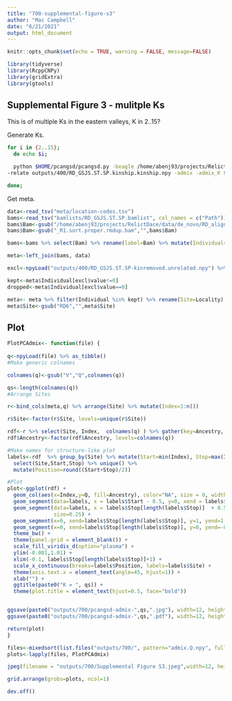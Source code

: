 ```yaml
---
title: "700-supplemental-figure-s3"
author: "Mac Campbell"
date: "6/21/2021"
output: html_document
---
```


```r
knitr::opts_chunk$set(echo = TRUE, warning = FALSE, message=FALSE)
```

```r
library(tidyverse)
library(RcppCNPy)
library(gridExtra)
library(gtools)
```

## Supplemental Figure 3 - mulitple Ks
This is of multiple Ks in the eastern valleys, K in 2..15?

Generate Ks.

```sh
for i in {2..15};
  do echo $i; 

  python $HOME/pcangsd/pcangsd.py -beagle /home/abenj93/projects/RelictDace/data/de_novo/RD_popgen/results_admix/GSJS.ST.SP_admix/RD_GSJS.ST.SP_glh.beagle.gz \
-relate outputs/400/RD_GSJS.ST.SP.kinship.kinship.npy -admix -admix_K $i -o outputs/700/RD_GSJS.ST.SP-kinremoved-$i -threads 10

done;
```

Get meta.
```r
data<-read_tsv("meta/location-codes.tsv")
bams<-read_tsv("bamlists/RD_GSJS.ST.SP.bamlist", col_names = c("Path"))
bams$Bam<-gsub("/home/abenj93/projects/RelictDace/data/de_novo/RD_alignment/RAD_align/","",bams$Path)
bams$Bam<-gsub("_R1.sort.proper.rmdup.bam","",bams$Bam)

bams<-bams %>% select(Bam) %>% rename(label=Bam) %>% mutate(Individual=1:n())

meta<-left_join(bams, data)

excl<-npyLoad("outputs/400/RD_GSJS.ST.SP-kinremoved.unrelated.npy") %>% as_tibble()

kept<-meta$Individual[excl$value!=0]
dropped<-meta$Individual[excl$value==0]

meta<- meta %>% filter(Individual %in% kept) %>% rename(Site=Locality)
meta$Site<-gsub("RD6","",meta$Site)
```

## Plot

```r
PlotPCAdmix<- function(file) {
  
q<-npyLoad(file) %>% as_tibble() 
#Make generic colnames

colnames(q)<-gsub("V","Q",colnames(q))

qs<-length(colnames(q))
#Arrange Sites

r<-bind_cols(meta,q) %>% arrange(Site) %>% mutate(Index=1:n())

r$Site<-factor(r$Site, levels=unique(r$Site))

rdf<-r %>% select(Site, Index,  colnames(q) ) %>% gather(key=Ancestry, value=Q, 3:(3+length(colnames(q))-1))
rdf$Ancestry<-factor(rdf$Ancestry, levels=colnames(q))

#Make names for structure-like plot
labels<-rdf  %>% group_by(Site) %>% mutate(Start=min(Index), Stop=max(Index)) %>% 
  select(Site,Start,Stop) %>% unique() %>% 
  mutate(Position=round((Start+Stop)/2))

#Plot
plot<-ggplot(rdf) + 
  geom_col(aes(x=Index,y=Q, fill=Ancestry), color="NA", size = 0, width = 1)+
  geom_segment(data=labels, x = labels$Start - 0.5, y=0, xend = labels$Start-0.5, yend=1, alpha=0.9, size=0.25) +
  geom_segment(data=labels, x = labels$Stop[length(labels$Stop)]  + 0.5, y=0, xend=labels$Stop[length(labels$Stop)] + 0.5, yend=1,  alpha=0.9,
               size=0.25) +
  geom_segment(x=0, xend=labels$Stop[length(labels$Stop)], y=1, yend=1, alpha=0.9, size=0.25) +
  geom_segment(x=0, xend=labels$Stop[length(labels$Stop)], y=0, yend=-0.0, alpha=0.9, size=0.25) +
  theme_bw() + 
  theme(panel.grid = element_blank()) +
  scale_fill_viridis_d(option="plasma") +
  ylim(-0.001,1.01) +
  xlim(-0.1, labels$Stop[length(labels$Stop)]+1) +
  scale_x_continuous(breaks=labels$Position, labels=labels$Site) +
  theme(axis.text.x = element_text(angle=45, hjust=1)) +
  xlab("") +
  ggtitle(paste0("K = ", qs)) +
  theme(plot.title = element_text(hjust=0.5, face="bold"))


ggsave(paste0("outputs/700/pcangsd-admix-",qs,".jpg"), width=12, height=8)
ggsave(paste0("outputs/700/pcangsd-admix-",qs,".pdf"), width=12, height=8)

return(plot)
}
```

```r
files<-mixedsort(list.files("outputs/700/", pattern="admix.Q.npy", full.names = TRUE), decreasing=TRUE)
plots<-lapply(files, PlotPCAdmix)
```


```r
jpeg(filename = "outputs/700/Supplemental Figure S3.jpeg",width=12, height=54, units = "in", res = 300)

grid.arrange(grobs=plots, ncol=1)

dev.off()
```